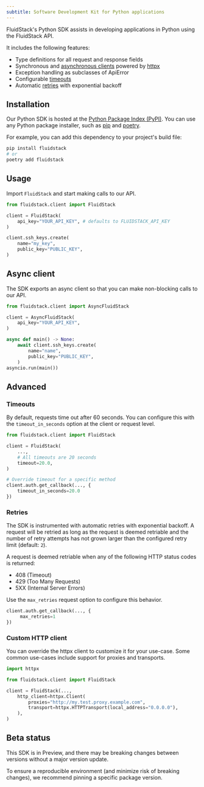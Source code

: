 ---
subtitle: Software Development Kit for Python applications
---

FluidStack's Python SDK assists in developing applications in Python using the FluidStack API.

It includes the following features:

- Type definitions for all request and response fields
- Synchronous and [asynchronous clients](#async-client) powered by [httpx](https://www.python-httpx.org/)
- Exception handling as subclasses of ApiError
- Configurable [timeouts](#timeouts)
- Automatic [retries](#retries) with exponential backoff

## Installation

Our Python SDK is hosted at the [Python Package Index (PyPI)](https://pypi.org/). You can use any Python package installer, such as [pip](https://pip.pypa.io/en/stable/) and [poetry](https://python-poetry.org/docs/). 

For example, you can add this dependency to your project's build file:
```python
pip install fluidstack
# or
poetry add fluidstack
```

## Usage

Import `FluidStack` and start making calls to our API. 

<Markdown src="../../snippets/api-key.mdx" />
<Markdown src="../../snippets/api-keys-moreinfo.mdx" />

```python
from fluidstack.client import FluidStack

client = FluidStack(
    api_key="YOUR_API_KEY", # defaults to FLUIDSTACK_API_KEY
)

client.ssh_keys.create(
    name="my_key",
    public_key="PUBLIC_KEY",
)
```

## Async client

The SDK exports an async client so that you can make non-blocking calls to our API.

```python 
from fluidstack.client import AsyncFluidStack

client = AsyncFluidStack(
    api_key="YOUR_API_KEY",
)

async def main() -> None:
    await client.ssh_keys.create(
        name="name",
        public_key="PUBLIC_KEY",
    )
asyncio.run(main())
```

## Advanced

### Timeouts

By default, requests time out after 60 seconds. You can configure this with the `timeout_in_seconds` option at the client or request level.

```python
from fluidstack.client import FluidStack

client = FluidStack(
    ...,
    # All timeouts are 20 seconds
    timeout=20.0,
)

# Override timeout for a specific method
client.auth.get_callback(..., {
    timeout_in_seconds=20.0
})
```

### Retries

The SDK is instrumented with automatic retries with exponential backoff. A request will be retried as long as the request is deemed retriable and the number of retry attempts has not grown larger than the configured retry limit (default: `2`).

A request is deemed retriable when any of the following HTTP status codes is returned:

- 408 (Timeout)
- 429 (Too Many Requests)
- 5XX (Internal Server Errors)

Use the `max_retries` request option to configure this behavior.

```python
client.auth.get_callback(..., {
     max_retries=1
})
```

### Custom HTTP client
You can override the httpx client to customize it for your use-case. Some common use-cases include support for proxies and transports.

```python
import httpx

from fluidstack.client import FluidStack

client = FluidStack(...,
    http_client=httpx.Client(
        proxies="http://my.test.proxy.example.com",
        transport=httpx.HTTPTransport(local_address="0.0.0.0"),
    ),
)
```

## Beta status
This SDK is in Preview, and there may be breaking changes between versions without a major version update.

To ensure a reproducible environment (and minimize risk of breaking changes), we recommend pinning a specific package version.